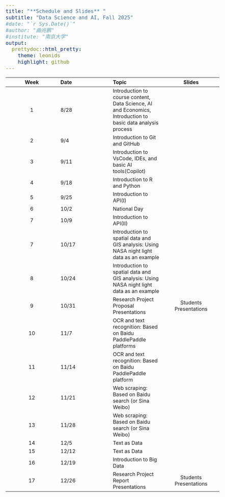 ```yaml
---
title: "**Schedule and Slides** "
subtitle: "Data Science and AI, Fall 2025"
#date: "`r Sys.Date()`"
#author: "曲兆鹏"
#institute: "南京大学"
output:
  prettydoc::html_pretty:
    theme: leonids
    highlight: github
---
```


```{=html}
<style type="text/css">
  body{
  font-size: 14pt;
}
</style>
```

| Week | Date | Topic | Slides |
|:----------------:|:-----------------|:-----------------|:-----------------:|
| 1 | 8/28 | Introduction to course content, Data Science, AI and Economics, Introduction to basic data analysis process |  |
| 2 | 9/4  | Introduction to Git and GitHub  |  |
| 3 | 9/11 | Introduction to VsCode, IDEs, and basic AI tools(Copilot) |  | 
| 4 | 9/18 | Introduction to R and Python |  |
| 5 | 9/25 | Introduction to API(I) |  |
| 6 | 10/2 | National Day |  |
| 7 | 10/9 | Introduction to API(II)
| 7 | 10/17  | Introduction to spatial data and GIS analysis: Using NASA night light data as an example |  |
| 8 | 10/24  | Introduction to spatial data and GIS analysis: Using NASA night light data as an example |  |
| 9 | 10/31  | Research Project Proposal Presentations | Students Presentations |
| 10 | 11/7  | OCR and text recognition: Based on Baidu PaddlePaddle platforms |  |
| 11 | 11/14 | OCR and text recognition: Based on Baidu PaddlePaddle platform |  |
| 12 | 11/21 | Web scraping: Based on Baidu search (or Sina Weibo) |  |
| 13 | 11/28 | Web scraping: Based on Baidu search (or Sina Weibo) |  |
| 14 | 12/5   | Text as Data|  |
| 15 | 12/12 | Text as Data |  |
| 16 | 12/19  |  Introduction to Big Data |  |
| 17 | 12/26 | Research Project Report Presentations | Students Presentations |